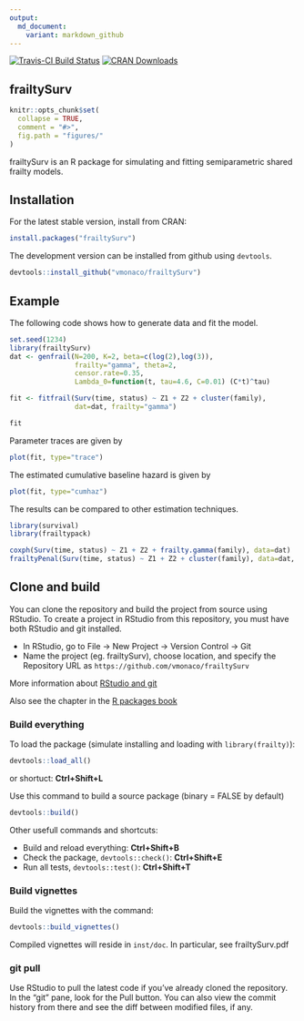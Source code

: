 ```yaml
---
output:
  md_document:
    variant: markdown_github
---
```


[![Travis-CI Build Status](https://travis-ci.org/vmonaco/frailtySurv.svg?branch=master)](https://travis-ci.org/vmonaco/frailtySurv)
[![CRAN Downloads](http://cranlogs.r-pkg.org/badges/frailtySurv)](https://CRAN.R-project.org/package=frailtySurv)

## frailtySurv

```r
knitr::opts_chunk$set(
  collapse = TRUE,
  comment = "#>",
  fig.path = "figures/"
)
```

frailtySurv is an R package for simulating and fitting semiparametric shared frailty models.

## Installation

For the latest stable version, install from CRAN:

```r
install.packages("frailtySurv")
```

The development version can be installed from github using `devtools`.

```r
devtools::install_github("vmonaco/frailtySurv")
```

## Example
The following code shows how to generate data and fit the model.
```r
set.seed(1234)
library(frailtySurv)
dat <- genfrail(N=200, K=2, beta=c(log(2),log(3)), 
                frailty="gamma", theta=2,
                censor.rate=0.35,
                Lambda_0=function(t, tau=4.6, C=0.01) (C*t)^tau)

fit <- fitfrail(Surv(time, status) ~ Z1 + Z2 + cluster(family), 
                dat=dat, frailty="gamma")
```
```r
fit
```

Parameter traces are given by
```r
plot(fit, type="trace")
```

The estimated cumulative baseline hazard is given by
```r
plot(fit, type="cumhaz")
```

The results can be compared to other estimation techniques.
```r
library(survival)
library(frailtypack)
```
```r
coxph(Surv(time, status) ~ Z1 + Z2 + frailty.gamma(family), data=dat)
frailtyPenal(Surv(time, status) ~ Z1 + Z2 + cluster(family), data=dat, n.knots=10, kappa=2)
```

## Clone and build

You can clone the repository and build the project from source using RStudio. To create a project in RStudio from this repository, you must have both RStudio and git installed.

* In RStudio, go to File -> New Project -> Version Control -> Git
* Name the project (eg. frailtySurv), choose location, and specify the Repository URL as `https://github.com/vmonaco/frailtySurv`

More information about [RStudio and git](https://support.rstudio.com/hc/en-us/articles/200532077-Version-Control-with-Git-and-SVN)

Also see the chapter in the [R packages book](http://r-pkgs.had.co.nz/git.html)

### Build everything

To load the package (simulate installing and loading with `library(frailty)`):
```r
devtools::load_all()
```
or shortuct: **Ctrl+Shift+L**

Use this command to build a source package (binary = FALSE by default)
```r
devtools::build()
```

Other usefull commands and shortcuts:

- Build and reload everything: **Ctrl+Shift+B**
- Check the package, `devtools::check()`: **Ctrl+Shift+E**
- Run all tests, `devtools::test()`: **Ctrl+Shift+T**

### Build vignettes

Build the vignettes with the command:
```r
devtools::build_vignettes()
```

Compiled vignettes will reside in `inst/doc`. In particular, see frailtySurv.pdf

### git pull

Use RStudio to pull the latest code if you've already cloned the repository. In the "git" pane, look for the Pull button. You can also view the commit history from there and see the diff between modified files, if any.